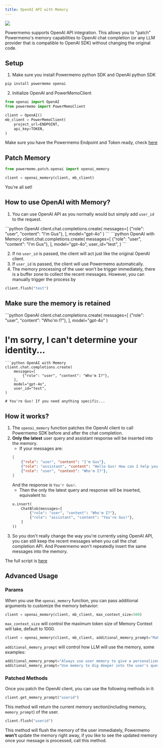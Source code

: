 ```yaml
---
title: OpenAI API with Memory
---
```

<Frame caption="Diagram of OpenAI API with Memory">
  <img src="/images/openai_client.png" />
</Frame>

Powermemo supports OpenAI API integration. 
This allows you to "patch" Powermemo's memory capabilities to OpenAI chat completion
(or any LLM provider that is compatible to OpenAI SDK) without changing the original code.


## Setup
1. Make sure you install Powermemo python SDK and OpenAI python SDK
```bash
pip install powermemo openai
```

2. Initialize OpenAI and PowerMemoClient
```python
from openai import OpenAI
from powermemo import PowerMemoClient

client = OpenAI()
mb_client = PowerMemoClient(
    project_url=ENDPOINT,
    api_key=TOKEN,
)
```
Make sure you have the Powermemo Endpoint and Token ready, check [here](/quickstart#get-prepared)

## Patch Memory 
```python
from powermemo.patch.openai import openai_memory

client = openai_memory(client, mb_client)
```
You're all set!


## How to use OpenAI with Memory?
1. You can use OpenAI API as you normally would but simply add `user_id` to the request.

<CodeGroup>
```python OpenAI
client.chat.completions.create(
    messages=[
        {"role": "user", "content": "I'm Gus"},
    ],
    model="gpt-4o"
)
```
```python OpenAI with Memory
client.chat.completions.create(
    messages=[
        {"role": "user", "content": "I'm Gus"},
    ],
    model="gpt-4o",
    user_id="test",
)
```
</CodeGroup>

2. If no `user_id` is passed, the client will act just like the original OpenAI client.
3. If `user_id` is passed, the client will use Powermemo automatically.
4. The memory processing of the user won't be trigger immediately, there is a buffer zone to collect the recent messages.
However, you can manually trigger the process by
```python
client.flush("test")
```

## Make sure the memory is retained
<CodeGroup>
```python OpenAI
client.chat.completions.create(
    messages=[
        {"role": "user", "content": "Who'm I?"},
    ],
    model="gpt-4o"
)

# I'm sorry, I can't determine your identity...
```
```python OpenAI with Memory
client.chat.completions.create(
    messages=[
        {"role": "user", "content": "Who'm I?"},
    ],
    model="gpt-4o",
    user_id="test",
)

# You're Gus! If you need anything specific...
```
</CodeGroup>

## How it works?

1. The `openai_memory` function patches the OpenAI client to call Powermemo SDK before and after the chat completion.
2. **Only the latest** user query and assistant response will be inserted into the memory.
    - If your messages are:
    ```json
    [
        {"role": "user", "content": "I'm Gus"},
        {"role": "assistant", "content": "Hello Gus! How can I help you?"},
        {"role": "user", "content": "Who'm I?"},
    ]
    ```
    And the response is `You'r Gus!`. 
    - Then the only the latest query and response will be inserted, equivalent to:
    ```python
    u.insert(
        ChatBlob(messages=[
            {"role": "user", "content": "Who'm I?"},
            {"role": "assistant", "content": "You're Gus!"},
        ]
    ))
    ```
3. So you don't really change the way you're currently using OpenAI API, you can still keep the recent messages when you call the chat completion API.
And Powermemo won't repeatedly insert the same messages into the memory.


The full script is [here](https://github.com/skorpland/powermemo/blob/main/assets/openai_memory.py)

## Advanced Usage
### Params 
When you use the `openai_memory` function, you can pass additional arguments to customize the memory behavior:
```python
client = openai_memory(client, mb_client, max_context_size=500)
```
`max_context_size` will control the maximum token size of Memory Context will take, default to 1000.
```python
client = openai_memory(client, mb_client, additional_memory_prompt="Make sure the user's query needs the memory, otherwise just return the answer directly.")
```
`additional_memory_prompt` will control how LLM will use the memory, some examples:
```python
additional_memory_prompt="Always use user memory to give a personalized answer"
additional_memory_prompt="Use memory to dig deeper into the user's query and rewrite the query..."
```

### Patched Methods
Once you patch the OpenAI client, you can use the following methods in it:
```python
client.get_memory_prompt("userid")
```
This method will return the current memory section(including memory, `memory_prompt`) of the user.
```python
client.flush("userid")
```
This method will flush the memory of the user immediately, Powermemo **won't** update the memory right away, if you like to see the updated memory once your message is processed, call this method.







